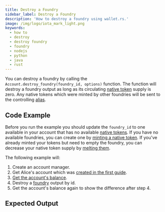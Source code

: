 ```yaml
---
title: Destroy a Foundry
sidebar_label: Destroy a Foundry
description: 'How to destroy a foundry using wallet.rs.'
image: /img/logo/iota_mark_light.png
keywords:
  - how to
  - destroy
  - destroy foundry
  - foundry
  - nodejs
  - python
  - java
  - rust
---
```



You can destroy a foundry by calling the `Account.destroy_foundry(foundry_id, options)` function. The function will
destroy a foundry output as long as its circulating
[native token](/introduction/stardust/explanations/ledger/foundry) supply is zero. Any native tokens
which were minted by other foundries will be sent to the controlling
[alias](/introduction/stardust/explanations/ledger/alias).

## Code Example

Before you run the example you should update the `foundry_id` to one available in your account that has no available
[native tokens](/introduction/stardust/explanations/ledger/foundry). If you have no available
foundries, you can create one by [minting a native token](./01_mint_native_token.mdx). If you've already minted your
tokens but need to empty the foundry, you can decrease your native token supply by [melting them](./03_melt_native_token.mdx).

The following example will:

1. Create an account manager.
2. Get Alice's account which was [created in the first guide](../accounts_and_addresses/01_create_a_wallet_account.mdx).
3. [Get the account's balance](./../accounts_and_addresses/04_check_balance.mdx).
4. Destroy a [foundry](/introduction/stardust/explanations/ledger/foundry) output by id.
5. Get the account's balance again to show the difference after step 4.

<Tabs groupId='language' queryString>
  <TabItem value='rust' label='Rust'>
    <RustCode />
  </TabItem>
  <TabItem value='typescript-node' label='Typescript (Node.js)'>
    <NodejsCode />
  </TabItem>
  <TabItem value='python' label='Python'>
    <PythonCode />
  </TabItem>
  <TabItem value='java' label='Java'>
    <JavaCode />
  </TabItem>
</Tabs>

## Expected Output

<Tabs groupId='language' queryString>
  <TabItem value='rust' label='Rust'>
    <RustOutput />
  </TabItem>
  <TabItem value='typescript-node' label='Typescript (Node.js)'>
    <NodejsOutput />
  </TabItem>
  <TabItem value='python' label='Python'>
    <PythonOutput />
  </TabItem>
  <TabItem value='java' label='Java'>
    <JavaOutput />
  </TabItem>
</Tabs>
